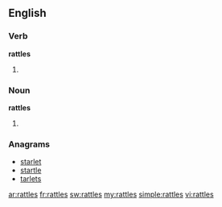 ==English==

===Verb===
'''rattles'''
# {{third-person singular of|[[rattle]]}}

===Noun===
'''rattles'''
# {{plural of|[[rattle]]}}

===Anagrams===
* [[starlet#English|starlet]]
* [[startle#English|startle]]
* [[tarlets#English|tarlets]]

[[ar:rattles]]
[[fr:rattles]]
[[sw:rattles]]
[[my:rattles]]
[[simple:rattles]]
[[vi:rattles]]